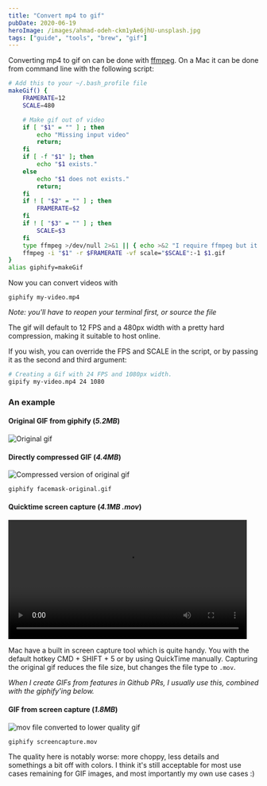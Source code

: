 ```yaml
---
title: "Convert mp4 to gif"
pubDate: 2020-06-19
heroImage: /images/ahmad-odeh-ckm1yAe6jhU-unsplash.jpg
tags: ["guide", "tools", "brew", "gif"]
---
```


Converting mp4 to gif on can be done with [ffmpeg](https://ffmpeg.org/). On a Mac it can be done from command line with the following script:


```bash
# Add this to your ~/.bash_profile file
makeGif() {
    FRAMERATE=12
    SCALE=480

    # Make gif out of video
    if [ "$1" = "" ] ; then
        echo "Missing input video"
        return;
    fi
    if [ -f "$1" ]; then
        echo "$1 exists."
    else
        echo "$1 does not exists."
        return;
    fi
    if ! [ "$2" = "" ] ; then
        FRAMERATE=$2
    fi
    if ! [ "$3" = "" ] ; then
        SCALE=$3
    fi
    type ffmpeg >/dev/null 2>&1 || { echo >&2 "I require ffmpeg but it’s not installed.  Install with 'brew install ffmpeg'" & return }
    ffmpeg -i "$1" -r $FRAMERATE -vf scale="$SCALE":-1 $1.gif
}
alias giphify=makeGif
```

Now you can convert videos with
```
giphify my-video.mp4
```

_Note: you'll have to reopen your terminal first, or source the file_

The gif will default to 12 FPS and a 480px width with a pretty hard compression, making it suitable to host online.

If you wish, you can override the FPS and SCALE in the script, or by passing it as the second and third argument:

```bash
# Creating a Gif with 24 FPS and 1080px width.
gipify my-video.mp4 24 1080
```

### An example

#### Original GIF from giphify (*5.2MB*)

![Original gif](https://media.giphy.com/media/DHFUvl7EK111mMKobq/giphy.gif)



#### Directly compressed GIF (*4.4MB*)

![Compressed version of original gif](https://user-images.githubusercontent.com/1502702/95243703-4f219800-0811-11eb-9e61-c0480c0963d4.gif)

```
giphify facemask-original.gif
```

#### Quicktime screen capture (*4.1MB .mov*)

<video width="480" autoplay loop>
  <source src="/resources/facemask.mov" type="video/mp4" />
</video>

Mac have a built in screen capture tool which is quite handy. You with the default hotkey CMD + SHIFT + 5 or by using QuickTime manually.
Capturing the original gif reduces the file size, but changes the file type to `.mov`.

_When I create GIFs from features in Github PRs, I usually use this, combined with the giphify'ing below._

#### GIF from screen capture (*1.8MB*)

![mov file converted to lower quality gif](https://user-images.githubusercontent.com/1502702/95243685-49c44d80-0811-11eb-9811-a19bc42bedf5.gif)

```
giphify screencapture.mov
```

The quality here is notably worse: more choppy, less details and somethings a bit off with colors. I think it's still acceptable for most use cases remaining for GIF images, and most importantly my own use cases :)
